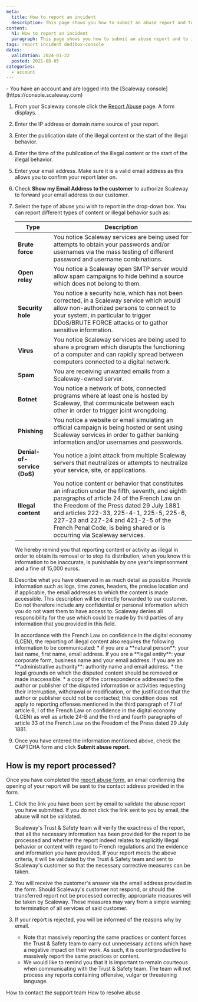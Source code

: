 ```yaml
---
meta:
  title: How to report an incident
  description: This page shows you how to submit an abuse report and to indicate how the report will be processed.
content:
  h1: How to report an incident
  paragraph: This page shows you how to submit an abuse report and to indicate how the report will be processed.
tags: report incident dedibox-console
dates:
  validation: 2024-01-22
  posted: 2021-08-05
categories:
  - account
---
```


<Message type="requirement">
  - You have an account and are logged into the [Scaleway console](https://console.scaleway.com)
</Message>

1. From your Scaleway console click the [Report Abuse](https://console.scaleway.com/support/abuses/create) page. A form displays.
2. Enter the IP address or domain name source of your report.
3. Enter the publication date of the illegal content or the start of the illegal behavior.
4. Enter the time of the publication of the illegal content or the start of the illegal behavior.
5. Enter your email address. Make sure it is a valid email address as this allows you to confirm your report later on.
6. Check **Show my Email Address to the customer** to authorize Scaleway to forward your email address to our customer.
7. Select the type of abuse you wish to report in the drop-down box.
    <Message type="note">
    You can report different types of content or illegal behavior such as: 

    | **Type**                    | **Description**                                                                                                                                                                                                                                                                                                                                         |
    |-----------------------------|---------------------------------------------------------------------------------------------------------------------------------------------------------------------------------------------------------------------------------------------------------------------------------------------------------------------------------------------------------|
    | **Brute force**             | You notice Scaleway services are being used for attempts to obtain your passwords and/or usernames via the mass testing of different password and username combinations.                                                                                                                                                                                |
    | **Open relay**              | You notice a Scaleway open SMTP server would allow spam campaigns to hide behind a source which does not belong to them.                                                                                                                                                                                                                                |
    | **Security hole**           | You notice a security hole, which has not been corrected, in a Scaleway service which would allow non-authorized persons to connect to your system, in particular to trigger DDoS/BRUTE FORCE attacks or to gather sensitive information.                                                                                                               |
    | **Virus**                   | You notice Scaleway services are being used to share a program which disrupts the functioning of a computer and can rapidly spread between computers connected to a digital network.                                                                                                                                                                    |
    | **Spam**                    | You are receiving unwanted emails from a Scaleway-owned server.                                                                                                                                                                                                                                                                                         |
    | **Botnet**                  | You notice a network of bots, connected programs where at least one is hosted by Scaleway, that communicate between each other in order to trigger joint wrongdoing.                                                                                                                                                                                    |
    | **Phishing**                | You notice a website or email simulating an official campaign is being hosted or sent using Scaleway services in order to gather banking information and/or usernames and passwords.                                                                                                                                                                    |
    | **Denial-of-service (DoS)** | You notice a joint attack from multiple Scaleway servers that neutralizes or attempts to neutralize your service, site, or applications.                                                                                                                                                                                                                |
    | **Illegal content**         | You notice content or behavior that constitutes an infraction under the fifth, seventh, and eighth paragraphs of article 24 of the French Law on the Freedom of the Press dated 29 July 1881 and articles 222-33, 225-4-1, 225-5, 225-6, 227-23 and 227-24 and 421-2-5 of the French Penal Code, is being shared or is occurring via Scaleway services. |

    </Message>

    <Message type="important">
      We hereby remind you that reporting content or activity as illegal in order to obtain its removal or to stop its distribution, when you know this information to be inaccurate, is punishable by one year's imprisonment and a fine of 15,000 euros.
    </Message>
8. Describe what you have observed in as much detail as possible. Provide information such as logs, time zones, headers, the precise location and if applicable, the email addresses to which the content is made accessible. 
    <Message type="important">
      This description will be directly forwarded to our customer. Do not therefore include any confidential or personal information which you do not want them to have access to. Scaleway denies all responsibility for the use which could be made by third parties of any information that you provided in this field.
    </Message>

    <Message type="note">
      In accordance with the French Law on confidence in the digital economy (LCEN), the reporting of illegal content also requires the following information to be communicated:
      * if you are a **natural person**: your last name, first name, email address. If you are a **legal entity**: your corporate form, business name and your email address. If you are an **administrative authority**: authority name and email address. 
      * the legal grounds on which the disputed content should be removed or made inaccessible.
      * a copy of the correspondence addressed to the author or publisher of the disputed information or activities requesting their interruption, withdrawal or modification, or the justification that the author or publisher could not be contacted; this condition does not apply to reporting offenses mentioned in the third paragraph of 7 I of article 6, I of the French Law on confidence in the digital economy (LCEN) as well as article 24-B and the third and fourth paragraphs of article 33 of the French Law on the Freedom of the Press dated 29 July 1881.
    </Message>
9. Once you have entered the information mentioned above, check the CAPTCHA form and click **Submit abuse report**.

## How is my report processed?

Once you have completed the [report abuse form](https://abuse.scaleway.com), an email confirming the opening of your report will be sent to the contact address provided in the form.

1. Click the link you have been sent by email to validate the abuse report you have submitted.
    <Message type="important">
      If you do not click the link sent to you by email, the abuse will not be validated.
    </Message>

    Scaleway's Trust & Safety team will verify the exactness of the report, that all the necessary information has been provided for the report to be processed and whether the report indeed relates to explicitly illegal behavior or content with regard to French regulations and the evidence and information you have provided. If your report meets the above criteria, it will be validated by the Trust & Safety team and sent to Scaleway's customer so that the necessary corrective measures can be taken.
2. You will receive the customer's answer via the email address provided in the form.
    <Message type="note">
      Should Scaleway's customer not respond, or should the transferred report not be processed correctly, appropriate measures will be taken by Scaleway. These measures may vary from a simple warning to termination of all services of said customer.
    </Message>
3. If your report is rejected, you will be informed of the reasons why by email.
    <Message type="note">
      - Note that massively reporting the same practices or content forces the Trust & Safety team to carry out unnecessary actions which have a negative impact on their work. As such, it is counterproductive to massively report the same practices or content. 
      - We would like to remind you that it is important to remain courteous when communicating with the Trust & Safety team. The team will not process any reports containing offensive, vulgar or threatening language.
    </Message>


<Navigation title="See Also">
  <PreviousButton to="/dedibox-console/account/how-to/contact-support">How to contact the support team</PreviousButton>
  <NextButton to="/dedibox-console/account/how-to/resolve-abuse">How to resolve abuse</NextButton>
</Navigation>